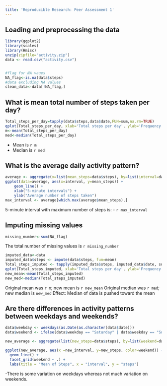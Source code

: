 ```yaml
---
title: 'Reproducible Research: Peer Assessment 1'
---
```



## Loading and preprocessing the data

```r
library(ggplot2)
library(scales)
library(Hmisc)
unzip(zipfile="activity.zip")
data <- read.csv("activity.csv")


#flag for NA vaues
NA_flag<-is.na(data$steps)
#data excluding NA values
clean_data<-data[!NA_flag,]
```


## What is mean total number of steps taken per day?
```r
Total_steps_per_day=tapply(data$steps,data$date,FUN=sum,na.rm=TRUE)
qplot(Total_steps_per_day, xlab='Total steps per day', ylab='Frequency', binwidth=1000)
m<-mean(Total_steps_per_day)
med<-median(Total_steps_per_day)
```
- Mean is `r m`
- Median is `r med`

## What is the average daily activity pattern?
```r
average <- aggregate(x=list(mean_steps=data$steps), by=list(interval=data$interval), FUN=mean, na.rm=TRUE)
ggplot(data=average, aes(x=interval, y=mean_steps)) +
    geom_line() +
    xlab("5-minute intervals") +
    ylab("Average number of steps taken")
max_interval <- average[which.max(average$mean_steps),]

```
5-minute interval with maximum number of steps is:
- `r max_interval`

## Imputing missing values
```r
missing_number<-sum(NA_flag)
```
The total number of missing values is `r missing_number`

```r
imputed_data<-data
imputed_data$steps <- impute(data$steps, fun=mean)
Total_steps_imputed <- tapply(imputed_data$steps, imputed_data$date, sum)
qplot(Total_steps_imputed, xlab='Total steps per day', ylab='Frequency', binwidth=1000)
new_mean<-mean(Total_steps_imputed)
new_med<-median(Total_steps_imputed)

```
Original mean was `r m`; new mean is `r new_mean`
Original median was `r med`; new median is `new_med`
Effect: Median of data is pushed toward the mean

## Are there differences in activity patterns between weekdays and weekends?

```r
data$weekday <- weekdays(as.Date(as.character(data$date)))
data$weekend <- ifelse(data$weekday == "Saturday" | data$weekday == "Sunday", "Weekend", "Weekday")

new_average <- aggregate(list(new_steps=data$steps), by=list(weekend=data$weekend, new_interval=data$interval), mean,na.rm=TRUE)

ggplot(new_average, aes(x =new_interval, y=new_steps, color=weekend)) +
  geom_line() +
  facet_grid(weekend ~ .) +
  labs(title = "Mean of Steps", x = "interval", y = "steps")
```


-There is some variation on weekdays whereas not much variation on weekends.


